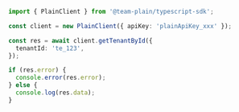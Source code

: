 ```ts
import { PlainClient } from '@team-plain/typescript-sdk';

const client = new PlainClient({ apiKey: 'plainApiKey_xxx' });

const res = await client.getTenantById({
  tenantId: 'te_123',
});

if (res.error) {
  console.error(res.error);
} else {
  console.log(res.data);
}
```
